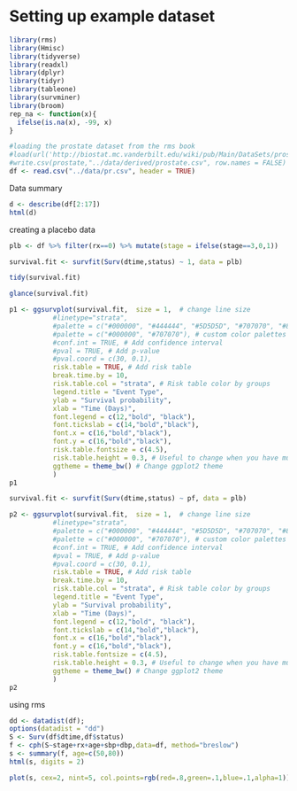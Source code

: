 # Setting up example dataset

```r
library(rms)
library(Hmisc)
library(tidyverse)
library(readxl)
library(dplyr)
library(tidyr)
library(tableone)
library(survminer)
library(broom)
rep_na <- function(x){
  ifelse(is.na(x), -99, x)
}
```

```r
#loading the prostate dataset from the rms book
#load(url('http://biostat.mc.vanderbilt.edu/wiki/pub/Main/DataSets/prostate.sav'))
#write.csv(prostate,"../data/derived/prostate.csv", row.names = FALSE)
df <- read.csv("../data/pr.csv", header = TRUE)
```

Data summary

```r
d <- describe(df[2:17])
html(d)
```


creating a placebo data

```r
plb <- df %>% filter(rx==0) %>% mutate(stage = ifelse(stage==3,0,1))

```


```r
survival.fit <- survfit(Surv(dtime,status) ~ 1, data = plb)
```


```r
tidy(survival.fit)
```

```r
glance(survival.fit)
```


```r
p1 <- ggsurvplot(survival.fit,  size = 1,  # change line size
           #linetype="strata",
           #palette = c("#000000", "#444444", "#5D5D5D", "#707070", "#808080"),
           #palette = c("#000000", "#707070"), # custom color palettes
           #conf.int = TRUE, # Add confidence interval
           #pval = TRUE, # Add p-value
           #pval.coord = c(30, 0.1),
           risk.table = TRUE, # Add risk table
           break.time.by = 10,
           risk.table.col = "strata", # Risk table color by groups
           legend.title = "Event Type",
           ylab = "Survival probability",
           xlab = "Time (Days)",
           font.legend = c(12,"bold", "black"),
           font.tickslab = c(14,"bold","black"),
           font.x = c(16,"bold","black"),
           font.y = c(16,"bold","black"),
           risk.table.fontsize = c(4.5),
           risk.table.height = 0.3, # Useful to change when you have multiple groups
           ggtheme = theme_bw() # Change ggplot2 theme
           )
p1
```



```r
survival.fit <- survfit(Surv(dtime,status) ~ pf, data = plb)
```


```r
p2 <- ggsurvplot(survival.fit,  size = 1,  # change line size
           #linetype="strata",
           #palette = c("#000000", "#444444", "#5D5D5D", "#707070", "#808080"),
           #palette = c("#000000", "#707070"), # custom color palettes
           #conf.int = TRUE, # Add confidence interval
           #pval = TRUE, # Add p-value
           #pval.coord = c(30, 0.1),
           risk.table = TRUE, # Add risk table
           break.time.by = 10,
           risk.table.col = "strata", # Risk table color by groups
           legend.title = "Event Type",
           ylab = "Survival probability",
           xlab = "Time (Days)",
           font.legend = c(12,"bold", "black"),
           font.tickslab = c(14,"bold","black"),
           font.x = c(16,"bold","black"),
           font.y = c(16,"bold","black"),
           risk.table.fontsize = c(4.5),
           risk.table.height = 0.3, # Useful to change when you have multiple groups
           ggtheme = theme_bw() # Change ggplot2 theme
           )
p2
```

using rms

```r
dd <- datadist(df);
options(datadist = "dd")
S <- Surv(df$dtime,df$status)
f <- cph(S~stage+rx+age+sbp+dbp,data=df, method="breslow")
s <- summary(f, age=c(50,80))
html(s, digits = 2)
```

```r
plot(s, cex=2, nint=5, col.points=rgb(red=.8,green=.1,blue=.1,alpha=1))
```

